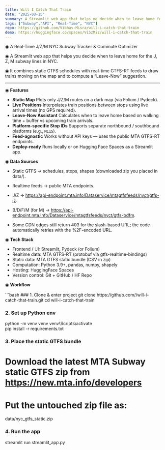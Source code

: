 ```yaml
---
title: Will I Catch That Train
date: "2025-08-15"
summary: A Streamlit web app that helps me decide when to leave home for the J, Z, M subway lines in NYC.  
tags: ["Subway","API", "Real-Time", "NYC"]
repo: https://github.com/Vibhav-Misra/will-i-catch-that-train
demo: https://huggingface.co/spaces/VibzMiz/will-i-catch-that-train
---
```


◉ A Real-Time J/Z/M NYC Subway Tracker & Commute Optimizer

◉ A Streamlit web app that helps you decide when to leave home for the J, Z, M subway lines in NYC.  

◉ It combines static GTFS schedules with real-time GTFS-RT feeds to draw trains moving on the map and to compute a “Leave-Now” suggestion.

---

◉ **Features**
- **Static Map** Plots only J/Z/M routes on a dark map (via Folium / Pydeck). 
- **Live Positions** Interpolates train positions between stops using live arrival times (no GPS required). 
- **Leave-Now Assistant** Calculates when to leave home based on walking time + buffer vs upcoming train arrivals. 
- **Platform-specific Stop IDs** Supports separate northbound / southbound platforms (e.g., `M11S`). 
- **Feed-agnostic** Works without API keys — uses the public MTA GTFS-RT endpoints. 
- **Deploy-ready** Runs locally or on Hugging Face Spaces as a Streamlit app. 

◉ **Data Sources**

- Static GTFS → schedules, stops, shapes (downloaded zip you placed in data/).

- Realtime feeds → public MTA endpoints.

- J/Z → https://api-endpoint.mta.info/Dataservice/mtagtfsfeeds/nyct/gtfs-jz.

- B/D/F/M (for M) → https://api-endpoint.mta.info/Dataservice/mtagtfsfeeds/nyct/gtfs-bdfm.

- Some CDN edges still return 403 for the slash-based URL; the code automatically retries with the %2F-encoded URL.

◉ **Tech Stack**
- Frontend / UI: Streamlit, Pydeck (or Folium)
- Realtime data: MTA GTFS-RT (protobuf via gtfs-realtime-bindings)
- Static data: MTA GTFS static bundle (CSV in zip)
- Computation: Python 3.9+, pandas, numpy, shapely
- Hosting: HuggingFace Spaces
- Version control: Git + GitHub / HF Repo

◉ **Workflow**
<p style="margin-top:1rem;"></p>
```bash
### 1. Clone & enter project
git clone https://github.com/<your-username>/will-i-catch-that-train.git
cd will-i-catch-that-train

### 2. Set up Python env
python -m venv venv
venv\Scripts\activate       
pip install -r requirements.txt

### 3. Place the static GTFS bundle
# Download the latest MTA Subway static GTFS zip from https://new.mta.info/developers
# Put the untouched zip file as:
data/nyc_gtfs_static.zip

### 4. Run the app
streamlit run streamlit_app.py